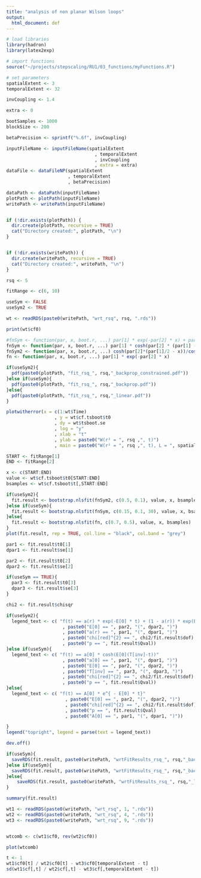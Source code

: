 ```yaml
---
title: "analysis of non planar Wilson loops"
output:
  html_document: def
---
```


```r
# load libraries
library(hadron)
library(latex2exp)

# import functions
source("~/projects/stepscaling/RU1/03_functions/myFunctions.R")

# set parameters
spatialExtent <- 3
temporalExtent <- 32

invCoupling <- 1.4

extra <- 0

bootSamples <- 1000
blockSize <- 200

betaPrecision <- sprintf("%.6f", invCoupling)

inputFileName <- inputFileName(spatialExtent
                                 , temporalExtent
                                 , invCoupling
                                 , extra = extra)
dataFile <- dataFileNP(spatialExtent
                       , temporalExtent
                       , betaPrecision)

dataPath <- dataPath(inputFileName)
plotPath <- plotPath(inputFileName)
writePath <- writePath(inputFileName)


if (!dir.exists(plotPath)) {
  dir.create(plotPath, recursive = TRUE)
  cat("Directory created:", plotPath, "\n")
}


if (!dir.exists(writePath)) {
  dir.create(writePath, recursive = TRUE)
  cat("Directory created:", writePath, "\n")
}
```


```r
rsq <- 5

fitRange <- c(6, 10)

useSym <- FALSE
useSym2 <- TRUE

wt <- readRDS(paste0(writePath, "wrt_rsq", rsq, ".rds"))

print(wt$cf0)

#fnSym <- function(par, x, boot.r, ...) par[1] * exp(-par[2] * x) + par[3] * exp(-par[2]*(temporalExtent/2 - x))
fnSym <- function(par, x, boot.r, ...) par[1] * cosh(par[2] * (par[1] - x))
fnSym2 <- function(par, x, boot.r, ...) cosh(par[2]*(par[1]/2 - x))/cosh(par[2]*par[1]/2)#(par[1]) * exp( - par[2] * x) + (1 - par[1]) * exp( + par[2] * x)
fn <- function(par, x, boot.r, ...) par[1] * exp(-par[2] * x)

if(useSym2){
  pdf(paste0(plotPath, "fit_rsq_", rsq,"_backprop_constrained.pdf"))
}else if(useSym){
  pdf(paste0(plotPath, "fit_rsq_", rsq,"_backprop.pdf"))
}else{
  pdf(paste0(plotPath, "fit_rsq_", rsq,"_linear.pdf"))
}

plotwitherror(x = c(1:wt$Time)
                  , y = wt$cf.tsboot$t0
                  , dy = wt$tsboot.se
                  , log = "y"
                  , xlab = "t"
                  , ylab = paste0("W(r² = ", rsq ,", t)")
                  , main = paste0("W(r² = ", rsq ,", t), L = ", spatialExtent, " , T = ", temporalExtent, ", invCoupling = ", invCoupling))

START <- fitRange[1]
END <- fitRange[2]

x <- c(START:END)
value <- wt$cf.tsboot$t0[START:END]
bsamples <- wt$cf.tsboot$t[,START:END]

if(useSym2){
  fit.result <- bootstrap.nlsfit(fnSym2, c(0.5, 0.1), value, x, bsamples, lower = c(0, 0))
}else if(useSym){
  fit.result <- bootstrap.nlsfit(fnSym, c(0.15, 0.1, 30), value, x, bsamples, lower = c(0, 0, 0))
}else{
  fit.result <- bootstrap.nlsfit(fn, c(0.7, 0.5), value, x, bsamples)
}
plot(fit.result, rep = TRUE, col.line = "black", col.band = "grey")

par1 <- fit.result$t0[1]
dpar1 <- fit.result$se[1]

par2 <- fit.result$t0[2]
dpar2 <- fit.result$se[2]

if(useSym == TRUE){
  par3 <- fit.result$t0[3]
  dpar3 <- fit.result$se[3]
}

chi2 <- fit.result$chisqr

if(useSym2){
  legend_text <- c( "f(t) == a(r) * exp(-E[0] * t) + (1 - a(r)) * exp(E[0] * t)"
                     , paste0("E[0] == ", par2, "(", dpar2, ")")
                     , paste0("a(r) == ", par1, "(", dpar1, ")")
                     , paste0("chi[red]^{2} == ", chi2/fit.result$dof)
                     , paste0("p == ", fit.result$Qval))
}else if(useSym){
  legend_text <- c( "f(t) == a[0] * cosh(E[0](T[inv]-t))"
                     , paste0("a[0] == ", par1, "(", dpar1, ")")
                     , paste0("E[0] == ", par2, "(", dpar2, ")")
                     , paste0("T[inv] == ", par3, "(", dpar3, ")")
                     , paste0("chi[red]^{2} == ", chi2/fit.result$dof)
                     , paste0("p == ", fit.result$Qval))
}else{
  legend_text <- c( "f(t) == A[0] * e^{ - E[0] * t}"
                      , paste0("E[0] == ", par2, "(", dpar2, ")")
                      , paste0("chi[red]^{2} == ", chi2/fit.result$dof)
                      , paste0("p == ", fit.result$Qval)
                      , paste0("A[0] == ", par1, "(", dpar1, ")"))

}
legend("topright", legend = parse(text = legend_text))

dev.off()

if(useSym){
  saveRDS(fit.result, paste0(writePath, "wrtFitResults_rsq_", rsq,"_backprop_constrained.rds"))
}else if(useSym){
  saveRDS(fit.result, paste0(writePath, "wrtFitResults_rsq_", rsq,"_backprop.rds"))
}else{
    saveRDS(fit.result, paste0(writePath, "wrtFitResults_rsq_", rsq,"_linear.rds"))
}

summary(fit.result)
```

```r
wt1 <- readRDS(paste0(writePath, "wrt_rsq", 1, ".rds"))
wt2 <- readRDS(paste0(writePath, "wrt_rsq", 4, ".rds"))
wt3 <- readRDS(paste0(writePath, "wrt_rsq", 9, ".rds"))


wtcomb <- c(wt1$cf0, rev(wt2$cf0))

plot(wtcomb)

t <- 1
wt1$cf0[t] / wt2$cf0[t] - wt3$cf0[temporalExtent - t]
sd(wt1$cf[,t] / wt2$cf[,t] - wt3$cf[,temporalExtent - t])  
```

